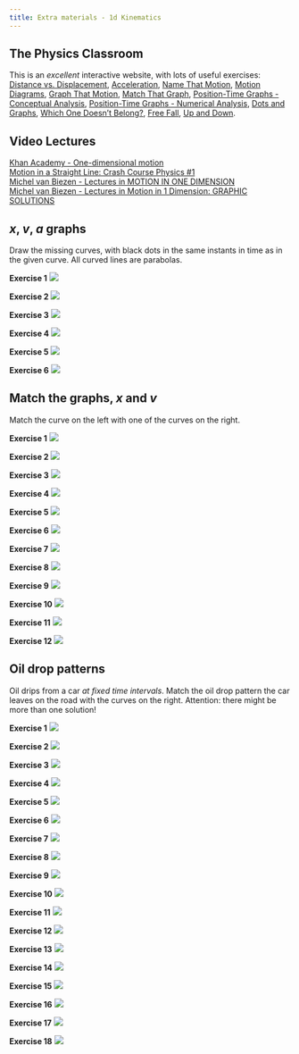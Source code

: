 ```yaml
---
title: Extra materials - 1d Kinematics
---
```


## The Physics Classroom

This is an *excellent* interactive website, with lots of useful exercises:  
[Distance vs. Displacement](http://www.physicsclassroom.com/Concept-Builders/Kinematics/Distance-vs-Displacement/Interactive), [Acceleration](Acceleration), [Name That Motion](http://www.physicsclassroom.com/Concept-Builders/Kinematics/Name-That-Motion/Concept-Builder), [Motion Diagrams](http://www.physicsclassroom.com/Concept-Builders/Kinematics/Motion-Diagrams/Interactive), [Graph That Motion](http://www.physicsclassroom.com/Concept-Builders/Kinematics/Graph-That-Motion/Concept-Builder), [Match That Graph](Match That Graph), [Position-Time Graphs - Conceptual Analysis](http://www.physicsclassroom.com/Concept-Builders/Kinematics/Position-Time-Graphs-Conceptual-Analysis/Concept-Builder), [Position-Time Graphs - Numerical Analysis](http://www.physicsclassroom.com/Concept-Builders/Kinematics/Position-Time-Graphs/Concept-Builder), [Dots and Graphs](http://www.physicsclassroom.com/Concept-Builders/Kinematics/Dots-And-Graphs/Concept-Builder), [Which One Doesn't Belong?](http://www.physicsclassroom.com/Concept-Builders/Kinematics/Which-One-Doesnt-Belong/Concept-Builder), [Free Fall](http://www.physicsclassroom.com/Concept-Builders/Kinematics/Free-Fall/Concept-Builder), [Up and Down](http://www.physicsclassroom.com/Concept-Builders/Kinematics/Up-and-Down/Concept-Builder).


## Video Lectures

[Khan Academy - One-dimensional motion](https://www.khanacademy.org/science/physics/one-dimensional-motion)  
[Motion in a Straight Line: Crash Course Physics #1](https://www.youtube.com/watch?v=ZM8ECpBuQYE)  
[Michel van Biezen - Lectures in MOTION IN ONE DIMENSION](http://www.ilectureonline.com/lectures/subject/PHYSICS/1/9)  
[Michel van Biezen - Lectures in Motion in 1 Dimension: GRAPHIC SOLUTIONS](http://www.ilectureonline.com/lectures/subject/PHYSICS/1/230)

## $x$, $v$, $a$ graphs

Draw the missing curves, with black dots in the same instants in time as in the given curve. All curved lines are parabolas.

**Exercise 1**
![](../../../archive/physics/gifs/3graphs_001_ques.png)

**Exercise 2**
![](../../../archive/physics/gifs/3graphs_002_ques.png)
[](../../../archive/physics/gifs/3graphs_002_answ.png)

**Exercise 3**
![](../../../archive/physics/gifs/3graphs_003_ques.png)
[](../../../archive/physics/gifs/3graphs_003_answ.png)

**Exercise 4**
![](../../../archive/physics/gifs/3graphs_004_ques.png)
[](../../../archive/physics/gifs/3graphs_004_answ.png)

**Exercise 5**
![](../../../archive/physics/gifs/3graphs_005_ques.png)
[](../../../archive/physics/gifs/3graphs_005_answ.png)

**Exercise 6**
![](../../../archive/physics/gifs/3graphs_006_ques.png)
[](../../../archive/physics/gifs/3graphs_006_answ.png)

## Match the graphs, $x$ and $v$

Match the curve on the left with one of the curves on the right.

**Exercise 1**
![](../../../archive/physics/gifs/match_x_v_001.png)

**Exercise 2**
![](../../../archive/physics/gifs/match_x_v_002.png)

**Exercise 3**
![](../../../archive/physics/gifs/match_x_v_003.png)

**Exercise 4**
![](../../../archive/physics/gifs/match_x_v_004.png)

**Exercise 5**
![](../../../archive/physics/gifs/match_x_v_005.png)

**Exercise 6**
![](../../../archive/physics/gifs/match_x_v_006.png)

**Exercise 7**
![](../../../archive/physics/gifs/match_x_v_007.png)

**Exercise 8**
![](../../../archive/physics/gifs/match_x_v_008.png)

**Exercise 9**
![](../../../archive/physics/gifs/match_x_v_009.png)

**Exercise 10**
![](../../../archive/physics/gifs/match_x_v_010.png)

**Exercise 11**
![](../../../archive/physics/gifs/match_x_v_011.png)

**Exercise 12**
![](../../../archive/physics/gifs/match_x_v_012.png)

## Oil drop patterns

Oil drips from a car *at fixed time intervals*. Match the oil drop pattern the car leaves on the road with the curves on the right. Attention: there might be more than one solution!

**Exercise 1**
![](../../../archive/physics/gifs/match_drop_001.png)

**Exercise 2**
![](../../../archive/physics/gifs/match_drop_002.png)

**Exercise 3**
![](../../../archive/physics/gifs/match_drop_003.png)

**Exercise 4**
![](../../../archive/physics/gifs/match_drop_004.png)

**Exercise 5**
![](../../../archive/physics/gifs/match_drop_005.png)

**Exercise 6**
![](../../../archive/physics/gifs/match_drop_006.png)

**Exercise 7**
![](../../../archive/physics/gifs/match_drop_007.png)

**Exercise 8**
![](../../../archive/physics/gifs/match_drop_008.png)

**Exercise 9**
![](../../../archive/physics/gifs/match_drop_009.png)

**Exercise 10**
![](../../../archive/physics/gifs/match_drop_010.png)

**Exercise 11**
![](../../../archive/physics/gifs/match_drop_011.png)

**Exercise 12**
![](../../../archive/physics/gifs/match_drop_012.png)

**Exercise 13**
![](../../../archive/physics/gifs/match_drop_013.png)

**Exercise 14**
![](../../../archive/physics/gifs/match_drop_014.png)

**Exercise 15**
![](../../../archive/physics/gifs/match_drop_015.png)

**Exercise 16**
![](../../../archive/physics/gifs/match_drop_016.png)

**Exercise 17**
![](../../../archive/physics/gifs/match_drop_017.png)

**Exercise 18**
![](../../../archive/physics/gifs/match_drop_018.png)


